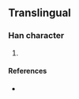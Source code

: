{{character info/new}}
==Translingual==

===Han character===
{{Han char|rn=86|rad=火|as=07|sn=11|four=|canj=FWD,XFWD|ids=⿰火困}}

# {{defn|Han|sort=火07}}

====References====
* {{Han ref|kx=0673.111|hdz=32204.091|uh=7111|ud=28945}}
